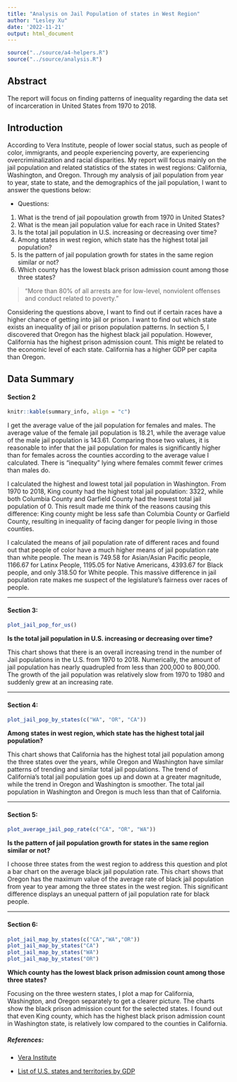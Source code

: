 ```yaml
---
title: "Analysis on Jail Population of states in West Region"
author: "Lesley Xu"
date: '2022-11-21'
output: html_document
---
```


```r
source("../source/a4-helpers.R")
source("../source/analysis.R")
```

## Abstract 
The report will focus on finding patterns of inequality regarding the data set of incarceration in United States from 1970 to 2018. 

## Introduction 
According to Vera Institute, people of lower social status, such as people of color, immigrants, and people experiencing poverty, are experiencing overcriminalization and racial disparities. My report will focus mainly on the jail population and related statistics of the states in west regions: California, Washington, and Oregon. Through my analysis of jail population from year to year, state to state, and the demographics of the jail population, I want to answer the questions below: 

+ Questions: 
1. What is the trend of jail popoulation growth from 1970 in United States? 
2. What is the mean jail population value for each race in United States?
3. Is the total jail population in U.S. increasing or decreasing over time?
4. Among states in west region, which state has the highest total jail population?
5. Is the pattern of jail population growth for states in the same region similar or not?
6. Which county has the lowest black prison admission count among those three states?

>"More than 80% of all arrests are for low-level, nonviolent offenses and conduct related to poverty. "  

Considering the questions above, I want to find out if certain races have a higher chance of getting into jail or prison. I want to find out which state exists an inequality of jail or prison population patterns. In section 5, I discovered that Oregon has the highest black jail population. However, California has the highest prison admission count. This might be related to the economic level of each state. California has a higher GDP per capita than Oregon. 

## Data Summary 

#### Section 2 

```r
knitr::kable(summary_info, align = "c")
```

I get the average value of the jail population for females and males. The average value of the female jail population is 18.21, while the average value of the male jail population is 143.61. Comparing those two values, it is reasonable to infer that the jail population for males is significantly higher than for females across the counties according to the average value I calculated. There is "inequality" lying where females commit fewer crimes than males do. 

I calculated the highest and lowest total jail population in Washington. From 1970 to 2018, King county had the highest total jail population: 3322, while both Columbia County and Garfield County had the lowest total jail population of 0. This result made me think of the reasons causing this difference: King county might be less safe than Columbia County or Garfield County, resulting in inequality of facing danger for people living in those counties. 

I calculated the means of jail population rate of different races and found out that people of color have a much higher means of jail population rate than white people. The mean is 749.58 for Asian/Asian Pacific people, 1166.67 for Latinx People, 1195.05 for Native Americans, 4393.67 for Black people, and only 318.50 for White people. This massive difference in jail population rate makes me suspect of the legislature's fairness over races of people. 

***

#### Section 3: 

```r
plot_jail_pop_for_us()
```

**Is the total jail population in U.S. increasing or decreasing over time?**

This chart shows that there is an overall increasing trend in the number of Jail populations in the U.S. from 1970 to 2018. Numerically, the amount of jail population has nearly quadrupled from less than 200,000 to 800,000. The growth of the jail population was relatively slow from 1970 to 1980 and suddenly grew at an increasing rate. 

***

#### Section 4:

```r
plot_jail_pop_by_states(c("WA", "OR", "CA"))
```

**Among states in west region, which state has the highest total jail population?** 

This chart shows that California has the highest total jail population among the three states over the years, while Oregon and Washington have similar patterns of trending and similar total jail populations. The trend of California's total jail population goes up and down at a greater magnitude, while the trend in Oregon and Washington is smoother. The total jail population in Washington and Oregon is much less than that of California. 

***

#### Section 5:
```r
plot_average_jail_pop_rate(c("CA", "OR", "WA"))
```

**Is the pattern of jail population growth for states in the same region similar or not?**

I choose three states from the west region to address this question and plot a bar chart on the average black jail population rate. This chart shows that Oregon has the maximum value of the average rate of black jail population from year to year among the three states in the west region. This significant difference displays an unequal pattern of jail population rate for black people. 

***

#### Section 6: 
```r
plot_jail_map_by_states(c("CA","WA","OR"))
plot_jail_map_by_states("CA")
plot_jail_map_by_states("WA")
plot_jail_map_by_states("OR")
```

**Which county has the lowest black prison admission count among those three states?**

Focusing on the three western states, I plot a map for California, Washington, and Oregon separately to get a clearer picture. The charts show the black prison admission count for the selected states. I found out that even King county, which has the highest black prison admission count in Washington state, is relatively low compared to the counties in California. 

##### References:
+ [Vera Institute](https://www.vera.org/ending-mass-incarceration/criminalization-racial-disparities)

+ [List of U.S. states and territories by GDP](https://en.wikipedia.org/wiki/List_of_U.S._states_and_territories_by_GDP)
